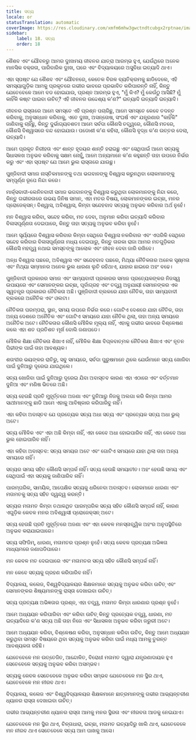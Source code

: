 ```yaml
---
title: ସତ୍ୟ
locale: or
statusTranslation: automatic
coverImage: https://res.cloudinary.com/xmfm6mhw3gwctndtcubgx2rptnae/image/upload/v1740337243/small_cover_educacion_fundamental_a051170f1c.webp
sidebar:
    label: 18. ସତ୍ୟ
    order: 18
---
```

ଶୈଶବ ଏବଂ ଯୌବନରୁ ଆମର ଦୁଃଖମୟ ଜୀବନର ଯାତ୍ରା ଆରମ୍ଭ ହୁଏ, ଯେଉଁଥିରେ ଅନେକ ମାନସିକ ବକ୍ରତା, ପାରିବାରିକ ଦୁଃଖ, ଘରେ ଏବଂ ବିଦ୍ୟାଳୟରେ ଅସୁବିଧା ଇତ୍ୟାଦି ଥାଏ।

ଏହା ସ୍ପଷ୍ଟ ଯେ ଶୈଶବ ଏବଂ ଯୌବନରେ, କେତେକ ବିରଳ ବ୍ୟତିକ୍ରମକୁ ଛାଡିଦେଲେ, ଏହି ସମସ୍ୟାଗୁଡ଼ିକ ଆମକୁ ପ୍ରକୃତରେ ଗଭୀର ଭାବରେ ପ୍ରଭାବିତ କରିପାରନ୍ତି ନାହିଁ, କିନ୍ତୁ ଯେତେବେଳେ ଆମେ ବଡ ହୋଇଯାଉ, ପ୍ରଶ୍ନ ଆରମ୍ଭ ହୁଏ, "ମୁଁ କିଏ? ମୁଁ କେଉଁଠୁ ଆସିଛି? ମୁଁ କାହିଁକି କଷ୍ଟ ପାଇବା ଉଚିତ୍? ଏହି ଜୀବନର ଉଦ୍ଦେଶ୍ୟ କ'ଣ?" ଇତ୍ୟାଦି ଇତ୍ୟାଦି ଇତ୍ୟାଦି।

ଜୀବନର ରାସ୍ତାରେ ଆମେ ସମସ୍ତେ ଏହି ପ୍ରଶ୍ନ ପଚାରିଛୁ, ଆମେ ସମସ୍ତେ କେବେ ତଦନ୍ତ କରିବାକୁ, ଅନୁସନ୍ଧାନ କରିବାକୁ, ଏତେ ଦୁଃଖ, ଅସନ୍ତୋଷ, ସଂଘର୍ଷ ଏବଂ ଯନ୍ତ୍ରଣାର "କାହିଁକି" ଜାଣିବାକୁ ଚାହିଁଛୁ, କିନ୍ତୁ ଦୁର୍ଭାଗ୍ୟବଶତଃ ଆମେ ସର୍ବଦା କୌଣସି ତତ୍ତ୍ୱରେ, କୌଣସି ମତରେ, କୌଣସି ବିଶ୍ୱାସରେ ବନ୍ଦ ହୋଇଯାଉ। ପଡୋଶୀ କ'ଣ କହିଲା, କୌଣସି ବୃଦ୍ଧ କ'ଣ ଉତ୍ତର ଦେଲା, ଇତ୍ୟାଦି।

ଆମେ ପ୍ରକୃତ ନିରୀହତା ଏବଂ ଶାନ୍ତ ହୃଦୟର ଶାନ୍ତି ହରାଇଛୁ ଏବଂ ସେଥିପାଇଁ ଆମେ ସତ୍ୟକୁ ସିଧାସଳଖ ଅନୁଭବ କରିବାକୁ ସକ୍ଷମ ନୋହୁଁ, ଆମେ ଅନ୍ୟମାନେ କ'ଣ କହୁଛନ୍ତି ତାହା ଉପରେ ନିର୍ଭର କରୁ ଏବଂ ଏହା ସ୍ପଷ୍ଟ ଯେ ଆମେ ଭୁଲ ରାସ୍ତାରେ ଯାଉଛୁ।

ପୁଞ୍ଜିବାଦୀ ସମାଜ ନାସ୍ତିକମାନଙ୍କୁ ତଥା ଭଗବାନଙ୍କୁ ବିଶ୍ୱାସ କରୁନଥିବା ଲୋକମାନଙ୍କୁ ସମ୍ପୂର୍ଣ୍ଣ ରୂପେ ନିନ୍ଦା କରେ।

ମାର୍କ୍ସବାଦୀ-ଲେନିନବାଦୀ ସମାଜ ଭଗବାନଙ୍କୁ ବିଶ୍ୱାସ କରୁଥିବା ଲୋକମାନଙ୍କୁ ନିନ୍ଦା କରେ, କିନ୍ତୁ ଗଭୀରତାରେ ଉଭୟ ଜିନିଷ ସମାନ, ଏହା ମତର ବିଷୟ, ଲୋକମାନଙ୍କର ଇଚ୍ଛା, ମନର ପ୍ରୋଜେକ୍ସନ୍। ବିଶ୍ୱାସ, ଅବିଶ୍ୱାସ, କିମ୍ବା ସନ୍ଦେହବାଦ ସତ୍ୟକୁ ଅନୁଭବ କରିବାର ଅର୍ଥ ନୁହେଁ।

ମନ ବିଶ୍ୱାସ କରିବା, ସନ୍ଦେହ କରିବା, ମତ ଦେବା, ଅନୁମାନ କରିବା ଇତ୍ୟାଦି କରିବାର ବିଳାସପୂର୍ଣ୍ଣତା ଦେଇପାରେ, କିନ୍ତୁ ତାହା ସତ୍ୟକୁ ଅନୁଭବ କରିବା ନୁହେଁ।

ଆମେ ସୂର୍ଯ୍ୟରେ ବିଶ୍ୱାସ କରିବାର କିମ୍ବା ସେଥିରେ ବିଶ୍ୱାସ ନକରିବାର ଏବଂ ଏପରିକି ସେଥିରେ ସନ୍ଦେହ କରିବାର ବିଳାସପୂର୍ଣ୍ଣତା ମଧ୍ୟ ଦେଇପାରୁ, କିନ୍ତୁ ତାରକା ରାଜା ଆମର ମତଗୁଡ଼ିକର କୌଣସି ମହତ୍ତ୍ୱ ନଥାଇ ସମସ୍ତଙ୍କୁ ଆଲୋକ ଏବଂ ଜୀବନ ଦେବା ଜାରି ରଖିବେ।

ଅନ୍ଧ ବିଶ୍ୱାସ ପଛରେ, ଅବିଶ୍ୱାସ ଏବଂ ସନ୍ଦେହବାଦ ପଛରେ, ମିଥ୍ୟା ନୈତିକତାର ଅନେକ ସୂକ୍ଷ୍ମତା ଏବଂ ମିଥ୍ୟା ସମ୍ମାନର ଅନେକ ଭୁଲ ଧାରଣା ଲୁଚି ରହିଥାଏ, ଯାହାର ଛାଇରେ ଅହଂ ବଢେ।

ପୁଞ୍ଜିବାଦୀ ପ୍ରକାରର ସମାଜ ଏବଂ ସାମ୍ୟବାଦୀ ପ୍ରକାରର ସମାଜ ପ୍ରତ୍ୟେକଙ୍କର ନିଜସ୍ୱ ଉପାୟରେ ଏବଂ ସେମାନଙ୍କର ଇଚ୍ଛା, ପୂର୍ବାଗ୍ରହ ଏବଂ ତତ୍ତ୍ୱ ଅନୁଯାୟୀ ସେମାନଙ୍କର ଏକ ସ୍ୱତନ୍ତ୍ର ପ୍ରକାରର ନୈତିକତା ଅଛି। ପୁଞ୍ଜିବାଦୀ ବ୍ଲକରେ ଯାହା ନୈତିକ, ତାହା ସାମ୍ୟବାଦୀ ବ୍ଲକରେ ଅନୈତିକ ଏବଂ ଓଲଟା।

ନୈତିକତା ପରମ୍ପରା, ସ୍ଥାନ, ସମୟ ଉପରେ ନିର୍ଭର କରେ। ଗୋଟିଏ ଦେଶରେ ଯାହା ନୈତିକ, ତାହା ଅନ୍ୟ ଦେଶରେ ଅନୈତିକ ଏବଂ ଗୋଟିଏ ସମୟରେ ଯାହା ନୈତିକ ଥିଲା, ତାହା ଅନ୍ୟ ସମୟରେ ଅନୈତିକ ଅଟେ। ନୈତିକତାର କୌଣସି ମୌଳିକ ମୂଲ୍ୟ ନାହିଁ, ଏହାକୁ ଗଭୀର ଭାବରେ ବିଶ୍ଳେଷଣ କଲେ ଏହା ଶତ ପ୍ରତିଶତ ମୂର୍ଖ ବୋଲି ଜଣାପଡେ।

ମୌଳିକ ଶିକ୍ଷା ନୈତିକତା ଶିଖାଏ ନାହିଁ, ମୌଳିକ ଶିକ୍ଷା ବିପ୍ଳବାତ୍ମକ ନୈତିକତା ଶିଖାଏ ଏବଂ ନୂତନ ପିଢୀଙ୍କ ପାଇଁ ତାହା ଆବଶ୍ୟକ।

ଶତାବ୍ଦୀର ଭୟଙ୍କର ରାତିରୁ, ସବୁ ସମୟରେ, ସର୍ବଦା ପୁରୁଷମାନେ ଥିଲେ ଯେଉଁମାନେ ସତ୍ୟ ଖୋଜିବା ପାଇଁ ଦୁନିଆରୁ ଦୂରେଇ ଯାଇଥିଲେ।

ସତ୍ୟ ଖୋଜିବା ପାଇଁ ଦୁନିଆରୁ ଦୂରେଇ ଯିବା ଅବାସ୍ତବ କାରଣ ଏହା ଏଠାରେ ଏବଂ ବର୍ତ୍ତମାନ ଦୁନିଆ ଏବଂ ମଣିଷ ଭିତରେ ଅଛି।

ସତ୍ୟ ହେଉଛି ପ୍ରତି ମୁହୂର୍ତ୍ତରେ ଅଜଣା ଏବଂ ଦୁନିଆରୁ ନିଜକୁ ଅଲଗା କରି କିମ୍ବା ଆମର ସାଥୀମାନଙ୍କୁ ଛାଡି ଆମେ ଏହାକୁ ଆବିଷ୍କାର କରିପାରିବୁ ନାହିଁ।

ଏହା କହିବା ଅବାସ୍ତବ ଯେ ପ୍ରତ୍ୟେକ ସତ୍ୟ ଅଧା ସତ୍ୟ ଏବଂ ପ୍ରତ୍ୟେକ ସତ୍ୟ ଅଧା ଭୁଲ୍ ଅଟେ।

ସତ୍ୟ ମୌଳିକ ଏବଂ ଏହା ଅଛି କିମ୍ବା ନାହିଁ, ଏହା କେବେ ଅଧା ହୋଇପାରିବ ନାହିଁ, ଏହା କେବେ ଅଧା ଭୁଲ ହୋଇପାରିବ ନାହିଁ।

ଏହା କହିବା ଅବାସ୍ତବ: ସତ୍ୟ ସମୟର ଅଟେ ଏବଂ ଗୋଟିଏ ସମୟରେ ଯାହା ଥିଲା ତାହା ଅନ୍ୟ ସମୟରେ ନାହିଁ।

ସତ୍ୟର ସମୟ ସହିତ କୌଣସି ସମ୍ପର୍କ ନାହିଁ। ସତ୍ୟ ହେଉଛି ସମୟାତୀତ। ଅହଂ ହେଉଛି ସମୟ ଏବଂ ସେଥିପାଇଁ ଏହା ସତ୍ୟକୁ ଜାଣିପାରିବ ନାହିଁ।

ପାରମ୍ପରିକ, ସାମୟିକ, ଆପେକ୍ଷିକ ସତ୍ୟକୁ ଧରିନେବା ଅବାସ୍ତବ। ଲୋକମାନେ ଧାରଣା ଏବଂ ମତାମତକୁ ସତ୍ୟ ସହିତ ଦ୍ୱନ୍ଦ୍ୱ କରନ୍ତି।

ସତ୍ୟର ମତାମତ କିମ୍ବା ତଥାକଥିତ ପାରମ୍ପରିକ ସତ୍ୟ ସହିତ କୌଣସି ସମ୍ପର୍କ ନାହିଁ, କାରଣ ଏଗୁଡ଼ିକ କେବଳ ମନର ଅବିଶ୍ୱାସୀ ପ୍ରୋଜେକ୍ସନ୍ ଅଟେ।

ସତ୍ୟ ହେଉଛି ପ୍ରତି ମୁହୂର୍ତ୍ତରେ ଅଜଣା ଏବଂ ଏହା କେବଳ ମନସ୍ତାତ୍ତ୍ୱିକ ଅହଂର ଅନୁପସ୍ଥିତିରେ ଅନୁଭବ କରାଯାଇପାରେ।

ସତ୍ୟ ସଫିଜିମ୍, ଧାରଣା, ମତାମତର ପ୍ରଶ୍ନ ନୁହେଁ। ସତ୍ୟ କେବଳ ପ୍ରତ୍ୟକ୍ଷ ଅଭିଜ୍ଞତା ମାଧ୍ୟମରେ ଜଣାପଡିପାରେ।

ମନ କେବଳ ମତ ଦେଇପାରେ ଏବଂ ମତାମତର ସତ୍ୟ ସହିତ କୌଣସି ସମ୍ପର୍କ ନାହିଁ।

ମନ କେବେ ସତ୍ୟକୁ ଗ୍ରହଣ କରିପାରିବ ନାହିଁ।

ବିଦ୍ୟାଳୟ, କଲେଜ, ବିଶ୍ୱବିଦ୍ୟାଳୟର ଶିକ୍ଷକମାନେ ସତ୍ୟକୁ ଅନୁଭବ କରିବା ଉଚିତ୍ ଏବଂ ସେମାନଙ୍କର ଶିଷ୍ୟମାନଙ୍କୁ ରାସ୍ତା ଦେଖାଇବା ଉଚିତ୍।

ସତ୍ୟ ପ୍ରତ୍ୟକ୍ଷ ଅଭିଜ୍ଞତାର ପ୍ରଶ୍ନ, ଏହା ତତ୍ତ୍ୱ, ମତାମତ କିମ୍ବା ଧାରଣାର ପ୍ରଶ୍ନ ନୁହେଁ।

ଆମେ ଅଧ୍ୟୟନ କରିପାରିବା ଏବଂ କରିବା ଉଚିତ୍ କିନ୍ତୁ ପ୍ରତ୍ୟେକ ତତ୍ତ୍ୱ, ଧାରଣା, ମତ ଇତ୍ୟାଦିରେ କ'ଣ ସତ୍ୟ ଅଛି ତାହା ନିଜେ ଏବଂ ସିଧାସଳଖ ଅନୁଭବ କରିବା ଜରୁରୀ ଅଟେ।

ଆମେ ଅଧ୍ୟୟନ କରିବା, ବିଶ୍ଳେଷଣ କରିବା, ଅନୁସନ୍ଧାନ କରିବା ଉଚିତ୍, କିନ୍ତୁ ଆମେ ଅଧ୍ୟୟନ କରୁଥିବା ସମସ୍ତ ବିଷୟରେ ଥିବା ସତ୍ୟକୁ ଅନୁଭବ କରିବା ପାଇଁ ମଧ୍ୟ ଆମକୁ ତୁରନ୍ତ ଆବଶ୍ୟକତା ରହିଛି।

ଯେତେବେଳେ ମନ ଉତ୍ତେଜିତ, ଆନ୍ଦୋଳିତ, ବିରୋଧୀ ମତାମତ ଦ୍ୱାରା ଯନ୍ତ୍ରଣାଦାୟକ ହୁଏ ସେତେବେଳେ ସତ୍ୟକୁ ଅନୁଭବ କରିବା ଅସମ୍ଭବ।

ସତ୍ୟକୁ କେବଳ ସେତେବେଳେ ଅନୁଭବ କରିବା ସମ୍ଭବ ଯେତେବେଳେ ମନ ସ୍ଥିର ଥାଏ, ଯେତେବେଳେ ମନ ନୀରବ ଥାଏ।

ବିଦ୍ୟାଳୟ, କଲେଜ ଏବଂ ବିଶ୍ୱବିଦ୍ୟାଳୟର ଶିକ୍ଷକମାନେ ଛାତ୍ରମାନଙ୍କୁ ଗଭୀର ଆଭ୍ୟନ୍ତରୀଣ ଧ୍ୟାନର ରାସ୍ତା ଦେଖାଇବା ଉଚିତ୍।

ଗଭୀର ଆଭ୍ୟନ୍ତରୀଣ ଧ୍ୟାନର ରାସ୍ତା ଆମକୁ ମନର ସ୍ଥିରତା ଏବଂ ନୀରବତା ଆଡକୁ ନେଇଯାଏ।

ଯେତେବେଳେ ମନ ସ୍ଥିର ଥାଏ, ଚିନ୍ତାଧାରା, ଇଚ୍ଛା, ମତାମତ ଇତ୍ୟାଦିରୁ ଖାଲି ଥାଏ, ଯେତେବେଳେ ମନ ନୀରବ ଥାଏ ସେତେବେଳେ ସତ୍ୟ ଆମ ପାଖକୁ ଆସେ।

